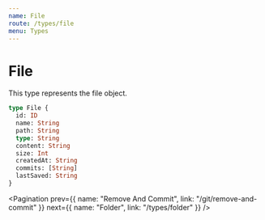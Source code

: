 ```yaml
---
name: File
route: /types/file
menu: Types
---
```



# File

This type represents the file object.

```graphql
type File {
  id: ID
  name: String
  path: String
  type: String
  content: String
  size: Int
  createdAt: String
  commits: [String]
  lastSaved: String
}
```

<Pagination
  prev={{ name: "Remove And Commit", link: "/git/remove-and-commit" }}
  next={{ name: "Folder", link: "/types/folder" }}
/>
